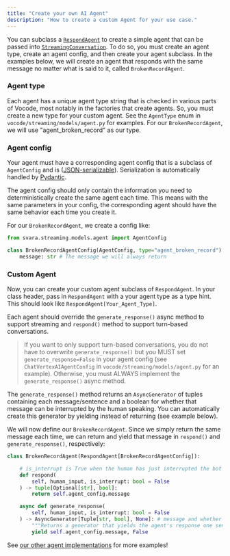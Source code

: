 ```yaml
---
title: "Create your own AI Agent"
description: "How to create a custom Agent for your use case."
---
```


You can subclass a [`RespondAgent`](https://github.com/vocodedev/vocode-python/blob/main/vocode/streaming/agent/base_agent.py#L140) to create a simple agent that can be passed into [`StreamingConversation`](https://github.com/vocodedev/vocode-python/blob/main/vocode/streaming/streaming_conversation.py).
To do so, you must create an agent type, create an agent config, and then create your agent subclass. In the examples below, we will create an agent that responds with the same message no matter what is said to it, called `BrokenRecordAgent`.

### Agent type
Each agent has a unique agent type string that is checked in various parts of Vocode, most notably in the factories that create agents. So, you must create a new type for your custom agent. See the `AgentType` enum in `vocode/streaming/models/agent.py` for examples.
For our `BrokenRecordAgent`, we will use "agent_broken_record" as our type.

### Agent config
Your agent must have a corresponding agent config that is a subclass of `AgentConfig` and is ([JSON-serializable](https://docs.pydantic.dev/latest/concepts/serialization/#modelmodel_dump_json)). Serialization is automatically handled by [Pydantic](https://docs.pydantic.dev/latest/).

The agent config should only contain the information you need to deterministically create the same agent each time. This means with the same parameters in your config, the corresponding agent should have the same behavior each time you create it.

For our `BrokenRecordAgent`, we create a config like:
```python
from svara.streaming.models.agent import AgentConfig

class BrokenRecordAgentConfig(AgentConfig, type="agent_broken_record"):
    message: str # The message we will always return
```

### Custom Agent
Now, you can create your custom agent subclass of `RespondAgent`. In your class header, pass in `RespondAgent` with a your agent type as a type hint. This should look like `RespondAgent[Your_Agent_Type]`.

Each agent should override the `generate_response()` async method to support streaming and `respond()` method to support turn-based conversations. 
> If you want to only support turn-based conversations, you do not have to overwrite `generate_response()` but you MUST set `generate_response=False` in your agent config (see `ChatVertexAIAgentConfig` in `vocode/streaming/models/agent.py` for an example). Otherwise, you must ALWAYS implement the `generate_response()` async method.

The `generate_response()` method returns an `AsyncGenerator` of tuples containing each message/sentence and a boolean for whether that message can be interrupted by the human speaking. You can automatically create this generator by yielding instead of returning (see example below).

We will now define our `BrokenRecordAgent`. Since we simply return the same message each time, we can return and yield that message in `respond()` and `generate_response()`, respectively:
```python
class BrokenRecordAgent(RespondAgent[BrokenRecordAgentConfig]):

    # is_interrupt is True when the human has just interrupted the bot's last response
    def respond(
        self, human_input, is_interrupt: bool = False
    ) -> tuple[Optional[str], bool]:
        return self.agent_config.message

    async def generate_response(
        self, human_input, is_interrupt: bool = False
    ) -> AsyncGenerator[Tuple[str, bool], None]: # message and whether or not the message is interruptible
        """Returns a generator that yields the agent's response one sentence at a time."""
        yield self.agent_config.message, False
```

See [our other agent implementations](https://github.com/vocodedev/vocode-python/tree/main/vocode/streaming/agent) for more examples!
